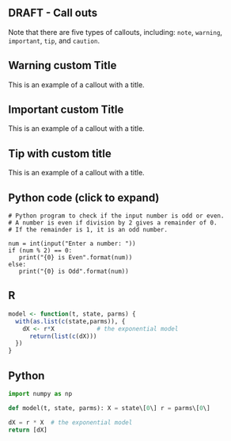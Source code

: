 ## DRAFT - Call outs {.unnumbered}

::: callout-note
Note that there are five types of callouts, including: `note`, `warning`, `important`, `tip`, and `caution`.
:::

::: callout-warning
## Warning custom Title

This is an example of a callout with a title.
:::

::: callout-important
## Important custom Title

This is an example of a callout with a title.
:::

::: callout-tip
## Tip with custom title

This is an example of a callout with a title.
:::

::: {.callout-caution collapse="true"}
## Python code (click to expand)

``` .python
# Python program to check if the input number is odd or even.
# A number is even if division by 2 gives a remainder of 0.
# If the remainder is 1, it is an odd number.

num = int(input("Enter a number: "))
if (num % 2) == 0:
   print("{0} is Even".format(num))
else:
   print("{0} is Odd".format(num))
```
:::

::: panel-tabset
## R

``` r
model <- function(t, state, parms) {
  with(as.list(c(state,parms)), {
    dX <- r*X            # the exponential model
      return(list(c(dX)))
  })
}
```

## Python

``` python
import numpy as np

def model(t, state, parms): X = state\[0\] r = parms\[0\]

dX = r * X  # the exponential model
return [dX]
```
:::
